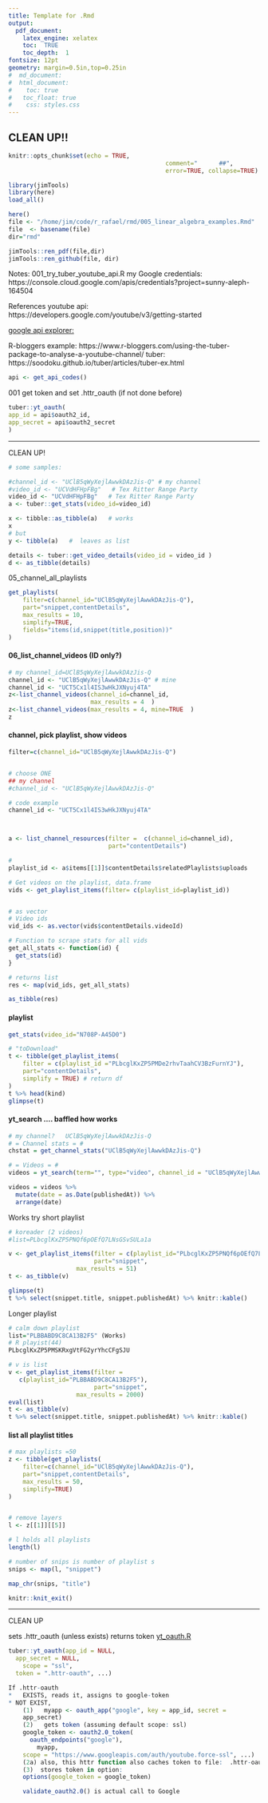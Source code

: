 ```yaml
---
title: Template for .Rmd
output: 
  pdf_document:
    latex_engine: xelatex
    toc:  TRUE
    toc_depth:  1
fontsize: 12pt
geometry: margin=0.5in,top=0.25in
#  md_document:
#  html_document:
#    toc: true
#  	toc_float: true
#    css: styles.css
---
```


## CLEAN UP!!


```r
knitr::opts_chunk$set(echo = TRUE,  
											comment="      ##",  
											error=TRUE, collapse=TRUE)
```

```r
library(jimTools)
library(here)
load_all()
```

```r
here()
file <- "/home/jim/code/r_rafael/rmd/005_linear_algebra_examples.Rmd"
file  <- basename(file)
dir="rmd"

jimTools::ren_pdf(file,dir)
jimTools::ren_github(file, dir)
```

Notes:
001_try_tuber_youtube_api.R
my Google credentials: https://console.cloud.google.com/apis/credentials?project=sunny-aleph-164504

References
youtube api:  https://developers.google.com/youtube/v3/getting-started

[google api explorer:]( https://developers.google.com/youtube/v3/docs/?apix=true)

R-bloggers example: https://www.r-bloggers.com/using-the-tuber-package-to-analyse-a-youtube-channel/ 
 tuber: https://soodoku.github.io/tuber/articles/tuber-ex.html


```r
api <- get_api_codes()
```


001 get token and set .httr_oauth (if not done before)
```r
tuber::yt_oauth(
app_id = api$oauth2_id,
app_secret = api$oauth2_secret
)
```


***
CLEAN UP!

```r

# some samples:

#channel_id <- "UClB5qWyXejlAwwkDAzJis-Q" # my channel
#video_id <- "UCVdHFHpFBg"   # Tex Ritter Range Party
video_id <- "UCVdHFHpFBg"   # Tex Ritter Range Party
a <- tuber::get_stats(video_id=video_id)

x <- tibble::as_tibble(a)   # works
x
# but
y <- tibble(a)   #  leaves as list

details <- tuber::get_video_details(video_id = video_id )
d <- as_tibble(details)
```


05_channel_all_playlists
```r
get_playlists(
    filter=c(channel_id="UClB5qWyXejlAwwkDAzJis-Q"),
    part="snippet,contentDetails",
    max_results = 10,
    simplify=TRUE,
    fields="items(id,snippet(title,position))"
)

```

#### 06_list_channel_videos (ID only?)
```r

# my channel_id=UClB5qWyXejlAwwkDAzJis-Q
channel_id <- "UClB5qWyXejlAwwkDAzJis-Q" # mine
channel_id <- "UCT5Cx1l4IS3wHkJXNyuj4TA"
z<-list_channel_videos(channel_id=channel_id,
                       max_results = 4  )
z<-list_channel_videos(max_results = 4, mine=TRUE  )
z
```

#### channel, pick playlist, show videos
```r
filter=c(channel_id="UClB5qWyXejlAwwkDAzJis-Q")


# choose ONE
## my channel
#channel_id <- "UClB5qWyXejlAwwkDAzJis-Q"

# code example
channel_id <- "UCT5Cx1l4IS3wHkJXNyuj4TA"



a <- list_channel_resources(filter =  c(channel_id=channel_id),
                            part="contentDetails")

# 
playlist_id <- a$items[[1]]$contentDetails$relatedPlaylists$uploads

# Get videos on the playlist, data.frame
vids <- get_playlist_items(filter= c(playlist_id=playlist_id)) 


# as vector
# Video ids
vid_ids <- as.vector(vids$contentDetails.videoId)

# Function to scrape stats for all vids
get_all_stats <- function(id) {
  get_stats(id)
} 

# returns list
res <- map(vid_ids, get_all_stats)

as_tibble(res)
```

#### playlist
```r
get_stats(video_id="N708P-A45D0")

# "toDownload"
t <- tibble(get_playlist_items(
    filter = c(playlist_id ="PLbcglKxZP5PMDe2rhvTaahCV3BzFurnYJ"),
    part="contentDetails",
    simplify = TRUE) # return df
)
t %>% head(kind)
glimpse(t)
```

#### yt_search .... baffled how works
```r
# my channel?   UClB5qWyXejlAwwkDAzJis-Q
# = Channel stats = #
chstat = get_channel_stats("UClB5qWyXejlAwwkDAzJis-Q")

# = Videos = #
videos = yt_search(term="", type="video", channel_id = "UClB5qWyXejlAwwkDAzJis-Q")

videos = videos %>%
  mutate(date = as.Date(publishedAt)) %>%
  arrange(date)

```


Works
try short playlist
```r
# koreader (2 videos)
#list=PLbcglKxZP5PNQf6pOEfQ7LNsGSvSULa1a

v <- get_playlist_items(filter = c(playlist_id="PLbcglKxZP5PNQf6pOEfQ7LNsGSvSULa1a"), 
                        part="snippet",
                   max_results = 51)
t <- as_tibble(v)

glimpse(t)
t %>% select(snippet.title, snippet.publishedAt) %>% knitr::kable()
```


Longer  playlist
```r
# calm down playlist    
list="PLBBABD9C8CA13B2F5" (Works)
# R playist(44)
PLbcglKxZP5PMSKRxgVtFG2yrYhcCFgSJU

# v is list 
v <- get_playlist_items(filter = 
   c(playlist_id="PLBBABD9C8CA13B2F5"), 
                        part="snippet",
                   max_results = 2000)
eval(list)
t <- as_tibble(v)
t %>% select(snippet.title, snippet.publishedAt) %>% knitr::kable()
```

#### list all playlist titles
```r

# max playlists =50 
z <- tibble(get_playlists(
    filter=c(channel_id="UClB5qWyXejlAwwkDAzJis-Q"),
    part="snippet,contentDetails",
    max_results = 50,
    simplify=TRUE)
)


# remove layers 
l <- z[[1]][[5]]

# l holds all playlists 
length(l)

# number of snips is number of playlist s
snips <- map(l, "snippet")

map_chr(snips, "title")
```




```r
knitr::knit_exit()
```

***





CLEAN UP

sets .httr_oauth (unless exists)
returns token
[yt_oauth.R](https://github.com/soodoku/tuber/blob/master/R/yt_oauth.R)
```r

tuber::yt_oauth(app_id = NULL, 
  app_secret = NULL, 
	scope = "ssl",
  token = ".httr-oauth", ...)

If .httr-oauth 
*	EXISTS, reads it, assigns to google-token
* NOT EXIST, 
	(1)   myapp <- oauth_app("google", key = app_id, secret =
	app_secret)
	(2)   gets token (assuming default scope: ssl)
	google_token <- oauth2.0_token(
	  oauth_endpoints("google"), 
		myapp,
    scope = "https://www.googleapis.com/auth/youtube.force-ssl", ...)
	(2a) also, this httr function also caches token to file:  .httr-oauth
	(3)  stores token in option:  
	options(google_token = google_token)

	validate_oauth2.0() is actual call to Google

```
